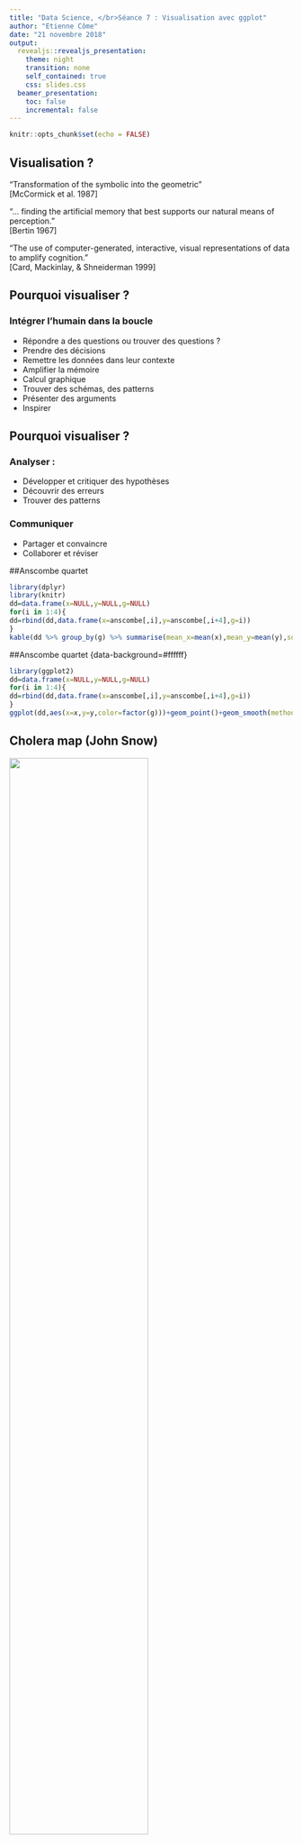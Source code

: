 ```yaml
---
title: "Data Science, </br>Séance 7 : Visualisation avec ggplot"
author: "Etienne Côme"
date: "21 novembre 2018"
output:
  revealjs::revealjs_presentation:
    theme: night
    transition: none
    self_contained: true
    css: slides.css
  beamer_presentation:
    toc: false
    incremental: false
---
```


```r
knitr::opts_chunk$set(echo = FALSE)
```



## Visualisation ?
“Transformation of the symbolic into the geometric”</br>
[McCormick et al. 1987]

“... finding the artificial memory that best supports our
natural means of perception.” </br>
[Bertin 1967]

“The use of computer-generated, interactive, visual
representations of data to amplify cognition.”</br>
[Card, Mackinlay, & Shneiderman 1999]


## Pourquoi visualiser ?
### Intégrer l'humain dans la boucle
<ul>
<li> Répondre a des questions ou trouver des questions ? 
<li> Prendre des décisions
<li> Remettre les données dans leur contexte
<li> Amplifier la mémoire
<li> Calcul graphique
<li> Trouver des schémas, des patterns
<li> Présenter des arguments
<li> Inspirer
</ul>

## Pourquoi visualiser ?

### Analyser :
<ul>
<li> Développer et critiquer des hypothèses
<li> Découvrir des erreurs
<li> Trouver des patterns
</ul>

### Communiquer
<ul>
<li> Partager et convaincre
<li> Collaborer et réviser
</ul>

##<span class="red">Anscombe quartet</span>
```r
library(dplyr)
library(knitr)
dd=data.frame(x=NULL,y=NULL,g=NULL)
for(i in 1:4){
dd=rbind(dd,data.frame(x=anscombe[,i],y=anscombe[,i+4],g=i))
}
kable(dd %>% group_by(g) %>% summarise(mean_x=mean(x),mean_y=mean(y),sd_x=sd(x),sd_y=sd(y)))
```

##<span class="red">Anscombe quartet</span> {data-background=#ffffff}
```r
library(ggplot2)
dd=data.frame(x=NULL,y=NULL,g=NULL)
for(i in 1:4){
dd=rbind(dd,data.frame(x=anscombe[,i],y=anscombe[,i+4],g=i))
}
ggplot(dd,aes(x=x,y=y,color=factor(g)))+geom_point()+geom_smooth(method='lm',se=FALSE,fullrange=TRUE,size=0.7,alpha=0.7)+facet_wrap(~g)
```



## Cholera map (John Snow)
<img src="./images/cholera.jpg" height="70%"></img>




## 
<h1 ><span class="green"> Visualiser </span><h1><h1>=</h1><h1>encoder dans des </h1><h1> <span class="red"> variables graphiques</span></h1><h1> les données</h1>



## <span class="red">Variables graphiques</span> {data-background=#ffffff}
<img src="./images/bertin1.png" height="700px"/>
<h4 class="orange" style="text-align:center"> Bertin Jacques, Sémiologie graphique, Paris, Mouton/Gauthier-Villars, 1967.</h4>



## <span class="red">Variables graphiques</span> {data-background=#ffffff}
<img src="./images/bertin2.png" height="65%"/>
<h4 class="orange" style="text-align:center"> Bertin Jacques, Sémiologie graphique, Paris, Mouton/Gauthier-Villars, 1967.</h4>

## Marques // variables graphiques

### Marques :
Eléments de base du graphiques
<img height="25%" src="images/channels.png"></img>

### Variables graphique (chanels) :
Ce qui va varier en fonctions des données

## <span class="red">Variables graphiques, marques </span> {data-background=#ffffff}
<img src="./images/marks_chanels.png" height="95%"/>


## <span class="red">Variables graphiques, marques </span> {data-background=#ffffff}
<img src="./images/marks_chanels3.png" height="95%"/>
Toutes les variables graphiques ne se valent pas.

## <span class="red">Variables graphiques, marques </span> {data-background=#ffffff}
<h4><span class="red">Choisir une variable graphique adapté aux type de la variable représenté</span></h4>
<img src="./images/marks_chanels2.png" height="95%"/>

## <span class="red">Variables graphiques, marques </span> {data-background=#ffffff}
<img src="./images/marks_chanels4.png" height="95%"/>
<p style="color:black">Ce qui est intéressant n'est pas toujours ce que l'on a au départ.</p>

## pré-attentive processing
### Combien de 3 ?
1281768756138976546984506985604982826762
9809858458224509856458945098450980943585
9091030209905959595772564675050678904567
8845789809821677654876364908560912949686


## pré-attentive processing
### Combien de 3 ?
12817687561<span style="color:#ffff00">3</span>8976546984506985604982826762
980985845822450985645894509845098094<span style="color:#ffff00">3</span>585
90910<span style="color:#ffff00">3</span>0209905959595772564675050678904567
8845789809821677654876<span style="color:#ffff00">3</span>64908560912949686


## <span class="red">pré-attentive processing</span> {data-background=#ffffff}
<img height="500px" src="./images/colour_P.gif"></img>

## <span class="red">pré-attentive processing</span> {data-background=#ffffff}
<img height="500px" src="./images/shape_P.gif"></img>


## <span class="red">pré-attentive processing</span> {data-background=#ffffff}
<img height="500px" src="./images/conjoin_P.gif"></img>


## {data-background=#ffffff}
<img src="./images/gggram1.png" height="95%"/> 



## {data-background=#ffffff}
<img src="./images/gggram2.png" height="95%"/>



## {data-background=#ffffff}
<img src="./images/gggram3.png" height="95%"/>




## 
```r
library(ggplot2)
ggplot(mpg)+geom_point(aes(x=cty,y=hwy,color=class))
```

##
<h1> Questions ? type des variables ?</h1><h1> <span class="blue">continues ?</span> <span class="green">discrètes ?</span> <span class="red">ordonnées ?</span> <span class="purple">temporelles ?</span> <span class="orange">spatiales ?</span></h1><h1></h1>



##
<h1> <span class="green">Des catégories</span> <h1><h1>et</h1><h1> <span class="red"> une quantité pour chaque catégorie</span> </h1>


##
<h1 class="green"> le bar chart</h1>





## <span class="green"> le bar chart</span>
```r
library(rjson)
library(dplyr)
?mpg
```


<h4> dataset mpg </h4>
<ul>

<li>manufacturer.

<li>model.

<li>displ. engine displacement, in litres

<li>...
</ul>

## <span class="green"> le bar chart</span>
```r
m_cty = mpg %>% group_by(manufacturer) %>% summarize(mcty=mean(cty))
ggplot(data=m_cty)+
  geom_bar(aes(x=manufacturer,y=mcty),stat = 'identity')+
  scale_x_discrete("Manufacturer")+
  scale_y_continuous("Miles / Gallon (City conditions)")
```


## <span class="green"> Ordre ?</span>
```r
m_cty_ordered = m_cty %>% arrange(desc(mcty)) %>% 
  mutate(manufacturer=factor(manufacturer,levels=manufacturer))
ggplot(data=m_cty_ordered)+
  geom_bar(aes(x=manufacturer,y=mcty),stat = 'identity')+
  scale_x_discrete("Manufacturer")+
  scale_y_continuous("Miles / Gallon (City conditions)")
```

## <span class="green"> Horizontal ?</span>
```r
ggplot(data=m_cty_ordered)+
  geom_bar(aes(x=manufacturer,y=mcty),stat = 'identity')+
  scale_x_discrete("Manufacturer")+
  scale_y_continuous("Miles / Gallon (City conditions)")+
  coord_flip()
```

##
<h1> La ligne : </h1>
<h1> <span class="green"> 1 variable numérique</span></h1> <h1>en fonction du</h1><h1> <span class="purple"> temps</span></h1>

##
<h1>Données Vélib' aggrégées :</h1>
```r
url="http://vlsstats.ifsttar.fr/data/temporalstats_Velib2018.json"
# lecture des données
data=fromJSON(file=url)
# construction d'une liste de data.frame homogènes
tempstats.list=lapply(data,function(x){
  data.frame(time=x$'_id',nbbikes=x$value$total_available_bikes)})
# concatenations des data.frame ?do.call
tempstats.df=do.call(rbind,tempstats.list)
```

## Ordre naturel imposé par le temps
```r
ggplot(data=tempstats.df,aes(x=time,y=nbbikes))+geom_point()
```

## Ordre naturel imposé par le temps
```r
ggplot(data=tempstats.df,aes(x=time,y=nbbikes))+geom_line()
```

## Aspect ratio
```r
ggplot(data=tempstats.df,aes(x=time,y=nbbikes))+geom_line()
```

## Aspect ratio
```r
ggplot(data=tempstats.df,aes(x=time,y=nbbikes))+geom_line()
```

## Aspect ratio
```r
ggplot(data=tempstats.df,aes(x=time,y=nbbikes))+geom_line()
```

## Aspect ratio, 45°
Heuristic: use the aspect ratio that results in an average line slope of 45°.
<img src="images/aspectratio.png" height="55%">
<h4 class="orange" style="text-align:center">Cleveland, William S., Marylyn E. McGill, and Robert McGill. "The shape parameter of a two-variable graph." Journal of the American Statistical Association 83.402 (1988): 289-300.</h4>

## Aire + Echelle
```r
ggplot(data=tempstats.df,aes(x=time,y=nbbikes))+geom_area()
```

## Changement de point de vue
```r
ggplot(data=tempstats.df,aes(x=time,y=max(nbbikes)-nbbikes))+
  geom_area()
```

##
<h1> <spanclass="green"> 1 variable numérique</span></h1> <h1>en fonction du</h1><h1 ><span class="purple"> temps</span></h1><h1> <span class="purple"> + catégories</span></h1>

## Données Vélib par stations
```r
# téléchargement et remise en forme des données
url = "http://vlsstats.ifsttar.fr/data/spatiotemporalstats_Lyon.json"
data=fromJSON(file=url)
extract = function(x){
  data.frame(id=x$'_id',
             time= x$download_date,
             nbbikes = x$available_bikes )
  }
st_tempstats.df=do.call(rbind,lapply(data,extract))
sel = st_tempstats.df %>% select(id) %>% unique() %>% sample_n(8) %>% pull()
# selection de quelques stations
st_tempstats_sub.df = st_tempstats.df %>% 
  filter(id %in% sel)
```

## Line charts superposés
```r
ggplot(data=st_tempstats_sub.df)+
  geom_line(aes(x=time,y=nbbikes,group=id,color=factor(id)),size=2)
```

## Small multiples
```r
ggplot(data=st_tempstats_sub.df)+
  geom_line(aes(x=time,y=nbbikes,group=id,color=factor(id)),size=2)+
  facet_grid(id ~ .)
```


##
<h1> <span class="red"> 2 variables numériques</span></h1><h1 ><span class="green"> + catégories</span> </h1>

## Scatter plot + colors
```r
mpg_su = mpg %>% 
  filter(class %in% c('compact','suv','pickup','minivan')) 
ggplot(mpg_su)+geom_point(aes(x=cty,y=hwy,color=class))
```

## Scatter plot + symbols
```r
mpg_su = mpg %>% 
  filter(class %in% c('compact','suv','pickup','minivan')) 
ggplot(mpg_su)+geom_point(aes(x=cty,y=hwy,shape=class))
```

##
<h1> <span class="red"> 3 variables numériques (dont une >0)</span></h1><h1 ><span class="green"> + catégories</span> </h1>



## Scatter plot + couleur + taille
```r
ggplot(mpg_su)+geom_point(aes(x=cty,y=hwy,color=class,size=displ))
```

## Scatter plot + couleur + taille ! echelles
```r
ggplot(mpg_su)+geom_point(aes(x=cty,y=hwy,color=class,size=displ))
```

##
<h1> Taille des cercles : échelle aire ou rayon ?</h1>
<script src="./libs/d3.v3.min.js"></script>

<h4> Rayon </h4>
<svg id="g1" width="500px" height="150px">
</svg>
<script>
var svg = d3.select("#g1")
svg.selectAll("circle").data([5, 25, 50]).enter().append("circle").attr("cx",function(d,i){return 20+i*100}).attr("cy",52).attr("r",function(d){return d}).style("fill","#2ca02c").style("stroke","#165016").style("stroke-width","2px")
svg.selectAll("text").data([5, 25, 50]).enter().append("text").attr("x",function(d,i){return 20+i*100}).attr("y",125).text(function(d){return d}).attr("fill","#fff")
</script>
<h4> Aire </h4>

<svg id="g2" width="500px" height="150px">
</svg>
<script>
var svg = d3.select("#g2")
svg.selectAll("circle").data([5, 25, 50]).enter().append("circle").attr("cx",function(d,i){return 20+i*100}).attr("cy",52).attr("r",function(d){return Math.sqrt(d)*3}).style("fill","#2ca02c").style("stroke","#165016").style("stroke-width","2px")
svg.selectAll("text").data([5, 25, 50]).enter().append("text").attr("x",function(d,i){return 20+i*100}).attr("y",125).text(function(d){return d}).attr("fill","#fff")
</script>


## {data-background=#ffffff}
<img src="./images/choisir-un-graphique.png" height=1200>

##
<h1>Principes :</h1>
<h1 class="red">Eviter de mentir,<br> Lie Factor</h1>

$$\textrm{Lie factor} = \frac{\textrm{visual effect size}}{\textrm{data effect size}}$$




##
<h1 class="red">Lie factor :</h1>
$$\textrm{data effect size} = \frac{27.5 - 18}{18} \times 100 = 53 \%$$
<img src="./images/tuft2n.png" height="40%"/>
<h4 class="orange" style="text-align:center">Edward Tufte, The Visual Display of Quantitative Information, Cheshire, CT, Graphics Press, 2001, 2e éd. (1re éd. 1983)</h4>



##
<h1 class="red">Lie factor :</h1>
$$\textrm{visual effect size} = \frac{5.3 -0.6}{0.6} \times 100 = 783 \%$$
<img src="./images/tuft2n.png" height="40%"/>
<h4 class="orange" style="text-align:center">Edward Tufte, The Visual Display of Quantitative Information, Cheshire, CT, Graphics Press, 2001, 2e éd. (1re éd. 1983)</h4>


##
<h1 class="red">Lie factor :</h1>
$$\textrm{Lie factor} = \frac{783}{53} = 14.8$$
<img src="./images/tuft2n.png" height="40%"/>
<h4 class="orange" style="text-align:center">Edward Tufte, The Visual Display of Quantitative Information, Cheshire, CT, Graphics Press, 2001, 2e éd. (1re éd. 1983)</h4>



##
<h1 class="red">Lie factor : 9.4</h1>
<img src="./images/tuft1.gif" height="70%"/>
<h4 class="orange" style="text-align:center">Edward Tufte, The Visual Display of Quantitative Information, Cheshire, CT, Graphics Press, 2001, 2e éd. (1re éd. 1983)</h4>

##
<img src="./images/lying.jpg" height="400"/>
<p>Sachant que l’aire de la tranche "apple"" (en vert) est proportionelle à $2.22\,cm^2$ et celle correspondant à rim (en bleue) est proportionelle à
$2.96\,cm^2$ calculer le lying factor ?</p>


## Perception
<img src="./images/stevenlaw.png" height="400"></img>
$$S = I^p$$


##
<h1>Principes :</h1>
<h1 class="green">Augmenter la densité de données</h1>
$$\textrm{graph data density} = \frac{\textrm{number of entries in data matrix}}{\textrm{area of data display}}$$
</section>

##
<h1 class="red">Data density :</h1>
<h4>Eviter les graphique à faible densité</h4>
<img src="./images/tuft3n.png" height="60%"/>
<h4 class="orange" style="text-align:center">Edward Tufte, The Visual Display of Quantitative Information, Cheshire, CT, Graphics Press, 2001, 2e éd. (1re éd. 1983)</h4>


##
<h1 class="red">Data density :</h1>
<h4>Meilleure densité de donnée</h4>
<img src="./images/tuft4.png" height="50%"/>
<h4 class="orange" style="text-align:center">Edward Tufte, The Visual Display of Quantitative Information, Cheshire, CT, Graphics Press, 2001, 2e éd. (1re éd. 1983)</h4>



##<span class="red">Bonnes pratiques :</span>
<ul>
<li> éviter de mentir !
<li> faire des graphiques riches
<li> avec des encodages adaptés
<li> de bonnes échelles, (!couleurs, !aires) 
<li> des axes labelisés
<li> ordre des facteurs
<li> aspect ratio
<li> format d'enregistrements pdf, svg // png,jpg
</ul>



## <span class="green">ggplot</span>
<h1> gg = <span class="red"> grammar of graphics </span></h1> 
<ul>
<li> "The Grammar of Graphics" (Wilkinson, Annand and Grossman, 2005)
<li> grammaire &#8594; même type de description pour des graphique différents 
</ul>


## ggplot


<h4>Composants de la grammaires :</h4>
</ul>
<li> <span class="red">data and aesthetic mappings</span>,<br>
ex : f(data) &#8594; x position, y position, size, shape, color 
<li> <span class="red">geometric objects</span>,<br>
ex : points, lines, bars, texts 
<li> <span class="red">scales</span>,<br>
ex : f([0, 100]) &#8594; [0, 5] px
<li> <span class="red">facet specification</span>,<br>
ex : segmentation des données suivant un ou plusieurs facteurs
<li> <span class="red">statistical transformations</span>,<br> 
ex : moyenne, comptage, régression
<li> <span class="red">the coordinate system</span>.
</ul>
</section>


## ggplot
<h4>Création d'un graphique :</h4>
</ul>
<li> ajout successif de layers (calques) 
<li> définissant un mapping des données vers leurs représentation
<li> (+ optionel) définition de transformations statistique 
<li> (+ optionel) définition des échelles
<li> (+ optionel) gestion du thème des titre ...
</ul>
<br><br>
<h4 class="red">! Données toujours sous forme de data.frame bien formatées</h4>



## <span class="green">ggplot, géométries</span>
<h4>Création d'un graphique :</h4>
</ul>
<li> ajout successif de layers (calques)<br>
<pre><code class="r">+geom_line()</pre></code>
<li> définissant un mapping des données vers leurs représentation
<pre><code class="r">aes(x=a,y=b,...)</pre></code>
</ul>
<h4>Exemple</h4>
<pre><code class="r">
ggplot(mpg)+
  geom_point(aes(x=cty,y=hwy,color=manufacturer,shape=factor(cyl)))
ggplot(mpg,aes(x=cty,y=hwy,color=manufacturer,shape=factor(cyl)))+
  geom_jitter()
</pre></code>



## ggplot
```r
ggplot(mpg,aes(x=cty,y=hwy,color=manufacturer))+geom_point()
```

## ggplot
```r
ggplot(mpg,aes(x=cty,y=hwy,color=manufacturer))+geom_jitter()
```


## ggplot
```r
ggplot(mpg,aes(x=cty,fill=manufacturer))+geom_histogram(binwidth=2)
```

## ggplot
```r
ggplot(mpg,aes(y=cty,x=manufacturer))+geom_violin()
```

##<span class="green">ggplot, échelles</span>
<h4>Création d'un graphique :</h4>
</ul>
<li> ajout successif de layers (calques)<br>
<pre><code class="r">+geom_line()</pre></code>
<li> définissant un mapping des données vers leurs représentation
<pre><code class="r">aes(x=a,y=b,...)</pre></code>
<li> en fixant les échelles
<pre><code class="r">scale_fill_brewer(palette=3,type="qual")
scale_x_continuous(limits=c(0,45),breaks=seq(0,45,2))</pre></code>
</ul>

## <span class="green">ggplot, échelles</span>
```r
ggplot(mpg,aes(x=cty,y=hwy,color=manufacturer,shape=factor(cyl)))+
  geom_jitter()+
  scale_x_continuous(limits=c(0,45),breaks=seq(0,45,2))
```


##
<h1><span class="green">Echelles</span> <br><span class="orange">de</span><br> <span class="purple">couleurs</span></h1>


## Echelle de couleurs
<a href="http://colorbrewer2.org/"><h1>http://colorbrewer2.org/</h1></a>




## <span class="green">ggplot, facettes</span>
<h4>Création d'un graphique :</h4>
</ul>
<li> ajout successif de layers (calques)<br>
<pre><code class="r">+geom_line()</pre></code>
<li> définissant un mapping des données vers leurs représentation
<pre><code class="r">aes(x=a,y=b,...)</pre></code>
<li> en fixant les échelles
<pre><code class="r">scale_fill_brewer(palette=3,type="qual")
scale_x_continuous(limits=c(0,45),breaks=seq(0,45,2))</pre></code>
<li> en créant des facettes
<pre><code class="r">facet_grid(. ~ cyl)</pre></code>
</ul>

## <span class="green">ggplot, facettes</span>
```r
ggplot(data=mpg,aes(x=hwy,y=cty,color=class))+
  geom_point()+
  facet_wrap(~year)
```

## <span class="green">ggplot, stats</span>
<h4>Création d'un graphique :</h4>
</ul>
<li> ajout successif de layers (calques)<br>
<pre><code class="r">+geom_line()</pre></code>
<li> définissant un mapping des données vers leurs représentation
<pre><code class="r">aes(x=a,y=b,...)</pre></code>
<li> en fixant les échelles
<pre><code class="r">scale_fill_brewer(palette=3,type="qual")
scale_x_continuous(limits=c(0,45),breaks=seq(0,45,2))</pre></code>
<li> en ajoutant des stats
<pre><code class="r">stat_density2d()</pre></code>
</ul>


## ggplot
```r
ggplot(mpg,aes(y=cty,x=hwy))+
  geom_point(color="blue")+stat_density2d()
```

## ggplot
```r
ggplot(mpg,aes(y=cty,x=hwy))+
  geom_point(color="blue")+stat_smooth()
```

## ggplot
```r
library(hexbin)
ggplot(mpg,aes(y=cty,x=hwy))+
  stat_binhex()
```


## Exercices
Reprendre les échelles, légendes de cette figures
```r
# téléchargement et remise en forme des données
url="http://vlsstats.ifsttar.fr/data/spatiotemporalstats_Lyon.json"
data=fromJSON(file=url)
extract = function(x){
  data.frame(id=x$'_id',
             time= x$download_date,
             nbbikes = x$available_bikes )
  }
st_tempstats.df=do.call(rbind,lapply(data,extract))
# selection de 3 stations
st_tempstats_sub.df = st_tempstats.df %>% 
  filter(id %in% sel)
ggplot(data=st_tempstats_sub.df)+
  geom_line(aes(x=time,y=nbbikes,group=id,color=factor(id)),size=2)+
  facet_grid(id ~ .)
```

## Exercices
Reprendre les échelles, légendes de cette figures
```r
ggplot(data=st_tempstats_sub.df)+
  geom_line(aes(x=time,y=nbbikes,group=id,color=factor(id)),size=2)+
  facet_grid(id ~ .)
```


## Exercices
Reproduire ce graphique (Les données Iris sont déjà chargées)
```r
ggplot(data=iris,aes(x=Petal.Length,y=Petal.Width,color=Species,shape=Species))+geom_point()+geom_density2d()
```

## Exercices
Reproduire ce graphique (Les données mtcars sont déjà chargées)
! modifier le theme du graphique ?theme
```r
mto = mtcars %>% mutate(label = rownames(mtcars)) %>% arrange(mpg)  %>% mutate(label=factor(label,levels=label))
ggplot(data=mto,aes(y=label,x=mpg))+geom_point()+geom_text(aes(y=label,x=mpg+1,label=label),hjust= "left")+theme_bw()+scale_x_continuous(limits=c(10,50),"Miles / Gallon")+scale_y_discrete("")+theme(axis.title.y = element_blank(), axis.text.y = element_blank(),line = element_blank(),rect=element_blank(),axis.line.x = element_line(),axis.ticks.x.bottom = element_line())
```

## Exercices
Reproduire ce graphique
```r
library(tidyr)
# téléchargement et remise en forme des données
url = "http://vlsstats.ifsttar.fr/data/spatiotemporalstats_Lyon.json"
data=fromJSON(file=url)
extract = function(x){
  data.frame(id=x$'_id',
             time= x$download_date,
             nbbikes = x$available_bikes )
  }
st_tempstats.df=do.call(rbind,lapply(data,extract))
# taille des stations
st_size.df = st_tempstats.df %>% group_by(id) %>% summarise(size=max(nbbikes))
# ratio de remplissage
st_fillratio.df = st_tempstats.df %>% left_join(st_size.df) %>% mutate(fillratio = nbbikes/size) %>% select(id,time,fillratio)
# passage en large
X = st_fillratio.df%>% spread(time,fillratio,fill = 0)
# kmeans
Xnum=X[,2:ncol(X)]
K=8
clust= kmeans(Xnum,K)
clust.df  = data.frame(id=X[,1],cluster=factor(clust$cluster,levels=1:K))
res.df = st_fillratio.df %>% left_join(clust.df) %>% mutate(fillratio=ifelse(is.na(fillratio),0,fillratio))
res.mean.df = res.df %>% group_by(time,cluster) %>% summarise(mfillratio=mean(fillratio))
ggplot()+geom_line(data=res.df,aes(x=as.POSIXct(time,origin="1970-01-01"),y=fillratio,color=cluster,group=id),alpha=0.05)+
  geom_line(data=res.mean.df,aes(x=as.POSIXct(time,origin="1970-01-01"),y=mfillratio,color=cluster,group=cluster),size=1.5)+
  facet_grid(cluster~.)+scale_x_datetime("")+scale_y_continuous("Fill / Ratio")
```

## Exercices
Reproduire ce graphique 
Informations supplémentaires :
<ul>
<li> Données Vélib de New York
<li> Calculer le taux de remplissage / max(velos disponnibles)
<li> passer en format large 
<li> k-means en 8 classes Matrixe X (lignes = stations, colonnes = pas de temps)
<li> facet + courbes moyennes + transparence (alpha)
</ul>


## Sources

<ul>
<li> https://www.r-graph-gallery.com/index.html
<li> http://www.cis.umassd.edu/~dkoop/cis467
<li> https://www.namwkim.org/datavis
<li> https://courses.cs.washington.edu/courses/cse512
<li> https://serialmentor.com/dataviz/
<li> http://socviz.co/gettingstarted.html
</ul>
